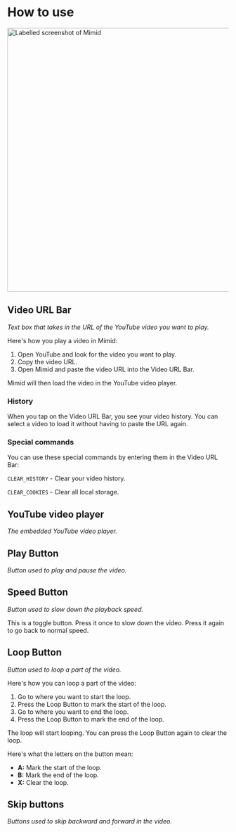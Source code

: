 
# How to use

<img src={MimidLabelled} width="600px" alt="Labelled screenshot of Mimid" />

## Video URL Bar

_Text box that takes in the URL of the YouTube video you want to play._

Here's how you play a video in Mimid:

1. Open YouTube and look for the video you want to play.
2. Copy the video URL.
3. Open Mimid and paste the video URL into the Video URL Bar.

Mimid will then load the video in the YouTube video player.

### History

When you tap on the Video URL Bar, you see your video history.
You can select a video to load it without having to paste the URL again.

### Special commands

You can use these special commands by entering them in the Video URL Bar:

`CLEAR_HISTORY` - Clear your video history.

`CLEAR_COOKIES` - Clear all local storage.

## YouTube video player

_The embedded YouTube video player._

## Play Button

_Button used to play and pause the video._

## Speed Button

_Button used to slow down the playback speed._

This is a toggle button.
Press it once to slow down the video.
Press it again to go back to normal speed.

## Loop Button

_Button used to loop a part of the video._

Here's how you can loop a part of the video:

1. Go to where you want to start the loop.
2. Press the Loop Button to mark the start of the loop.
3. Go to where you want to end the loop.
4. Press the Loop Button to mark the end of the loop.

The loop will start looping.
You can press the Loop Button again to clear the loop.

Here's what the letters on the button mean:

- **A:** Mark the start of the loop.
- **B:** Mark the end of the loop.
- **X:** Clear the loop.

## Skip buttons

_Buttons used to skip backward and forward in the video._
